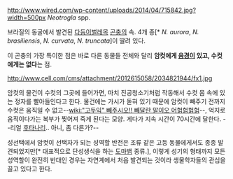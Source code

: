 http://www.wired.com/wp-content/uploads/2014/04/715842.jpg?width=500px
''Neotrogla'' spp.

브라질의 동굴에서 발견된 [[다듬이벌레]]목 [[곤충]]의 속. 4개 종[* ''N. aurora'', ''N. brasiliensis'', ''N. curvata'', ''N. truncata'']이 딸려 있다.

이 곤충의 가장 특이한 점은 바로 다른 동물들 전체와 달리 '''암컷에게 [[음경]]이 있고, 수컷에게는 없다'''는 점.

http://www.cell.com/cms/attachment/2012615058/2034821944/fx1.jpg

암컷의 물건이 수컷의 그곳에 들어가면, 마치 진공청소기처럼 작동해서 수컷 몸 속에 있는 정자를 빨아들인다고 한다. 물건에는 가시가 돋혀 있기 때문에 암컷이 빼주기 전까지 수컷은 움직일 수 없고--[[wiki:"고두익" 빼주시오!! 빼달란 말이오 어헑헑헑헑]]--, 억지로 움직이다가는 복부가 찢어져 죽게 된다는 모양. 게다가 지속 시간이 70시간에 달한다. --리얼 [[후타나리]].. 아니, 좀 다른가?--

성선택에서 암컷이 선택자가 되는 성역할 반전은 조류 같은 고등 동물에게서도 종종 발견되었지만[* 대표적으로 단성생식을 하는 [[도마뱀]] 종류.], 이렇게 성기의 형태까지 모든 성역할이 완전히 반대인 경우는 자연계에서 처음 발견되는 것이라 생물학자들의 관심을 끌고 있다고 한다.
